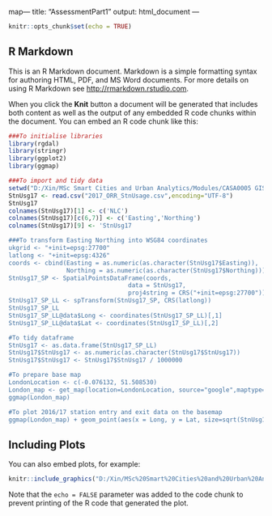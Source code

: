 map---
title: "AssessmentPart1"
output: html_document
---

```{r setup, include=FALSE}
knitr::opts_chunk$set(echo = TRUE)
```

## R Markdown

This is an R Markdown document. Markdown is a simple formatting syntax for authoring HTML, PDF, and MS Word documents. For more details on using R Markdown see <http://rmarkdown.rstudio.com>.

When you click the **Knit** button a document will be generated that includes both content as well as the output of any embedded R code chunks within the document. You can embed an R code chunk like this:

```{r cars}
###To initialise libraries
library(rgdal)
library(stringr)
library(ggplot2)
library(ggmap)

###To import and tidy data
setwd("D:/Xin/MSc Smart Cities and Urban Analytics/Modules/CASA0005 GISS/Assessment Part 1")
StnUsg17 <- read.csv("2017_ORR_StnUsage.csv",encoding="UTF-8")
StnUsg17
colnames(StnUsg17)[1] <- c('NLC')
colnames(StnUsg17)[c(6,7)] <- c('Easting','Northing')
colnames(StnUsg17)[9] <- 'StnUsg17

###To transform Easting Northing into WSG84 coordinates
ukgrid <- "+init=epsg:27700"
latlong <- "+init=epsg:4326"
coords <- cbind(Easting = as.numeric(as.character(StnUsg17$Easting)),
                Northing = as.numeric(as.character(StnUsg17$Northing)))
StnUsg17_SP <- SpatialPointsDataFrame(coords,
                                 data = StnUsg17,
                                 proj4string = CRS("+init=epsg:27700"))
StnUsg17_SP_LL <- spTransform(StnUsg17_SP, CRS(latlong))
StnUsg17_SP_LL
StnUsg17_SP_LL@data$Long <- coordinates(StnUsg17_SP_LL)[,1]
StnUsg17_SP_LL@data$Lat <- coordinates(StnUsg17_SP_LL)[,2]

#To tidy dataframe
StnUsg17 <- as.data.frame(StnUsg17_SP_LL)
StnUsg17$StnUsg17 <- as.numeric(as.character(StnUsg17$StnUsg17))
StnUsg17$StnUsg17 <- StnUsg17$StnUsg17 / 1000000 

#To prepare base map
LondonLocation <- c(-0.076132, 51.508530)
London_map <- get_map(location=LondonLocation, source="google",maptype="road",zoom=11)
ggmap(London_map)

#To plot 2016/17 station entry and exit data on the basemap
ggmap(London_map) + geom_point(aes(x = Long, y = Lat, size=sqrt(StnUsg17)), data = StnUsg17, alpha = 0.8, color="red")+ scale_size(range=c(0.5,8))

```

## Including Plots

You can also embed plots, for example:

```{r pressure, echo=FALSE}
knitr::include_graphics("D:/Xin/MSc%20Smart%20Cities%20and%20Urban%20Analytics/Modules/CASA0005%20GISS/Assessment%20Part%201/AssessmentPart1qgis.jpg")
```

Note that the `echo = FALSE` parameter was added to the code chunk to prevent printing of the R code that generated the plot.
